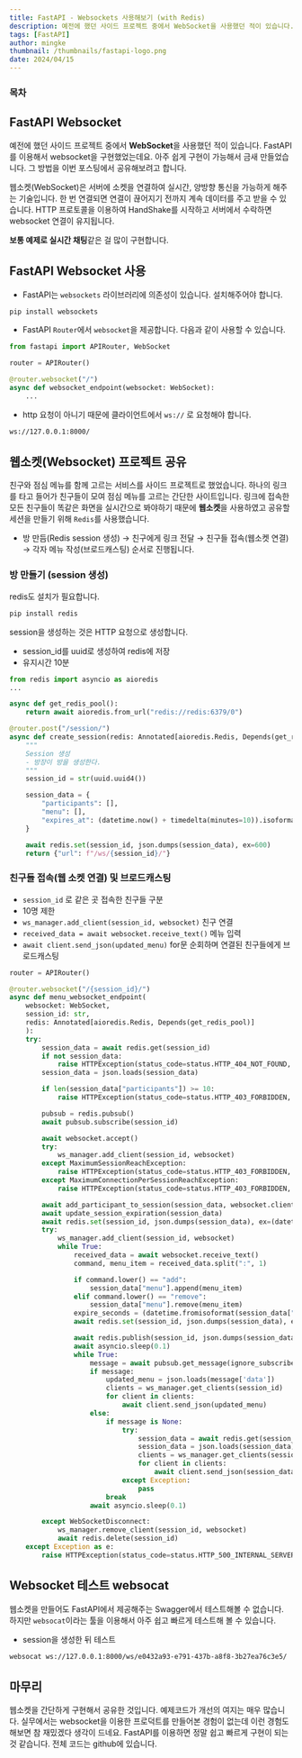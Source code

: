 ```yaml
---
title: FastAPI - Websockets 사용해보기 (with Redis)
description: 예전에 했던 사이드 프로젝트 중에서 WebSocket을 사용했던 적이 있습니다. FastAPI를 이용해서 websocket을 구현했었는데요. 아주 쉽게 구현이 가능해서 금새 만들었습니다. 그 방법을 이번 포스팅에서 공유해보려고 합니다.
tags: [FastAPI]
author: mingke
thumbnail: /thumbnails/fastapi-logo.png
date: 2024/04/15
---
```


### 목차

## FastAPI Websocket

예전에 했던 사이드 프로젝트 중에서 **WebSocket**을 사용했던 적이 있습니다. FastAPI를 이용해서 websocket을 구현했었는데요. 아주 쉽게 구현이 가능해서 금새 만들었습니다. 그 방법을 이번 포스팅에서 공유해보려고 합니다.

웹소켓(WebSocket)은 서버에 소켓을 연결하여 실시간, 양방향 통신을 가능하게 해주는 기술입니다. 한 번 연결되면 연결이 끊어지기 전까지 계속 데이터를 주고 받을 수 있습니다. HTTP 프로토콜을 이용하여 HandShake를 시작하고 서버에서 수락하면 websocket 연결이 유지됩니다.

**보통 예제로 실시간 채팅**같은 걸 많이 구현합니다.

## FastAPI Websocket 사용

- FastAPI는 `websockets` 라이브러리에 의존성이 있습니다. 설치해주어야 합니다.

```bash
pip install websockets
```

- FastAPI `Router`에서 `websocket`을 제공합니다. 다음과 같이 사용할 수 있습니다.

```python
from fastapi import APIRouter, WebSocket

router = APIRouter()

@router.websocket("/")
async def websocket_endpoint(websocket: WebSocket):
    ...

```

- http 요청이 아니기 때문에 클라이언트에서 `ws://` 로 요청해야 합니다.

```bash
ws://127.0.0.1:8000/
```

## 웹소켓(Websocket) 프로젝트 공유

친구와 점심 메뉴를 함께 고르는 서비스를 사이드 프로젝트로 했었습니다. 하나의 링크를 타고 들어가 친구들이 모여 점심 메뉴를 고르는 간단한 사이트입니다. 링크에 접속한 모든 친구들이 똑같은 화면을 실시간으로 봐야하기 때문에 **웹소켓**을 사용하였고 공유할 세션을 만들기 위해 `Redis`를 사용했습니다.

- 방 만듬(Redis session 생성) → 친구에게 링크 전달 → 친구들 접속(웹소켓 연결) → 각자 메뉴 작성(브로드캐스팅) 순서로 진행됩니다.

### 방 만들기 (session 생성)

redis도 설치가 필요합니다.

```bash
pip install redis
```

session을 생성하는 것은 HTTP 요청으로 생성합니다.

- session_id를 uuid로 생성하여 redis에 저장
- 유지시간 10분

```python
from redis import asyncio as aioredis
...

async def get_redis_pool():
    return await aioredis.from_url("redis://redis:6379/0")

@router.post("/session/")
async def create_session(redis: Annotated[aioredis.Redis, Depends(get_redis_pool)]):
    """
    Session 생성
    - 방장이 방을 생성한다.
    """
    session_id = str(uuid.uuid4())

    session_data = {
        "participants": [],
        "menu": [],
        "expires_at": (datetime.now() + timedelta(minutes=10)).isoformat()
    }

    await redis.set(session_id, json.dumps(session_data), ex=600)
    return {"url": f"/ws/{session_id}/"}
```

### 친구들 접속(웹 소켓 연결) 및 브로드캐스팅

- `session_id` 로 같은 곳 접속한 친구들 구분
- 10명 제한
- `ws_manager.add_client(session_id, websocket)` 친구 연결
- `received_data = await websocket.receive_text()` 메뉴 입력
- `await client.send_json(updated_menu)` for문 순회하며 연결된 친구들에게 브로드캐스팅

```python
router = APIRouter()

@router.websocket("/{session_id}/")
async def menu_websocket_endpoint(
    websocket: WebSocket,
    session_id: str,
    redis: Annotated[aioredis.Redis, Depends(get_redis_pool)]
    ):
    try:
        session_data = await redis.get(session_id)
        if not session_data:
            raise HTTPException(status_code=status.HTTP_404_NOT_FOUND, detail="세션 없음")
        session_data = json.loads(session_data)

        if len(session_data["participants"]) >= 10:
            raise HTTPException(status_code=status.HTTP_403_FORBIDDEN, detail="최대 참가자 수 초과")

        pubsub = redis.pubsub()
        await pubsub.subscribe(session_id)

        await websocket.accept()
        try:
            ws_manager.add_client(session_id, websocket)
        except MaximumSessionReachException:
            raise HTTPException(status_code=status.HTTP_403_FORBIDDEN, detail="최대 세션 수 초과")
        except MaximumConnectionPerSessionReachException:
            raise HTTPException(status_code=status.HTTP_403_FORBIDDEN, detail="최대 연결 수 초과")

        await add_participant_to_session(session_data, websocket.client)
        await update_session_expiration(session_data)
        await redis.set(session_id, json.dumps(session_data), ex=(datetime.fromisoformat(session_data["expires_at"]) - datetime.now()).seconds)
        try:
            ws_manager.add_client(session_id, websocket)
            while True:
                received_data = await websocket.receive_text()
                command, menu_item = received_data.split(":", 1)

                if command.lower() == "add":
                    session_data["menu"].append(menu_item)
                elif command.lower() == "remove":
                    session_data["menu"].remove(menu_item)
                expire_seconds = (datetime.fromisoformat(session_data["expires_at"]) - datetime.now()).total_seconds()
                await redis.set(session_id, json.dumps(session_data), ex=int(expire_seconds))

                await redis.publish(session_id, json.dumps(session_data["menu"]))
                await asyncio.sleep(0.1)
                while True:
                    message = await pubsub.get_message(ignore_subscribe_messages=True, timeout=5)
                    if message:
                        updated_menu = json.loads(message['data'])
                        clients = ws_manager.get_clients(session_id)
                        for client in clients:
                            await client.send_json(updated_menu)
                    else:
                        if message is None:
                            try:
                                session_data = await redis.get(session_id)
                                session_data = json.loads(session_data)
                                clients = ws_manager.get_clients(session_id)
                                for client in clients:
                                    await client.send_json(session_data["menu"])
                            except Exception:
                                pass
                        break
                    await asyncio.sleep(0.1)

        except WebSocketDisconnect:
            ws_manager.remove_client(session_id, websocket)
            await redis.delete(session_id)
    except Exception as e:
        raise HTTPException(status_code=status.HTTP_500_INTERNAL_SERVER_ERROR, detail=str(e))
```

## Websocket 테스트 websocat

웹소켓을 만들어도 FastAPI에서 제공해주는 Swagger에서 테스트해볼 수 없습니다. 하지만 `websocat`이라는 툴을 이용해서 아주 쉽고 빠르게 테스트해 볼 수 있습니다.

<Link url="https://github.com/vi/websocat" />

- session을 생성한 뒤 테스트

```bash
websocat ws://127.0.0.1:8000/ws/e0432a93-e791-437b-a8f8-3b27ea76c3e5/
```

## 마무리

웹소켓을 간단하게 구현해서 공유한 것입니다. 예제코드가 개선의 여지는 매우 많습니다. 실무에서는 websocket을 이용한 프로덕트를 만들어본 경험이 없는데 이런 경험도 해보면 참 재밌겠다 생각이 드네요. FastAPI를 이용하면 정말 쉽고 빠르게 구현이 되는 것 같습니다. 전체 코드는 github에 있습니다.

<Link url="https://github.com/Jungminchae/fastapi-websocket-practice" />
